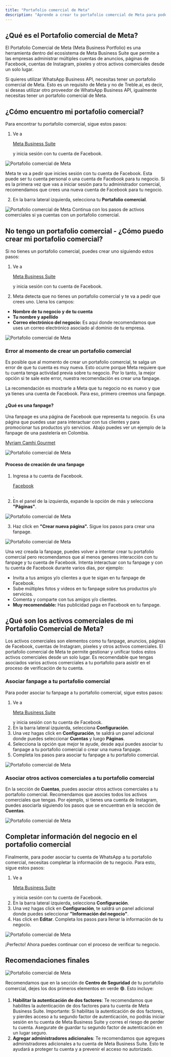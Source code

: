 ```yaml
---
title: "Portafolio comercial de Meta"
description: "Aprende a crear tu portafolio comercial de Meta para poder conectar tu número de WhatsApp a Treble.ai."
---
```


## ¿Qué es el Portafolio comercial de Meta?

El Portafolio Comercial de Meta (Meta Business Portfolio) es una herramienta dentro del ecosistema de Meta Business Suite que permite a las empresas administrar múltiples cuentas de anuncios, páginas de Facebook, cuentas de Instagram, píxeles y otros activos comerciales desde un solo lugar.

Si quieres utilizar WhatsApp Business API, necesitas tener un portafolio comercial de Meta. Esto es un requisito de Meta y no de Treble.ai, es decir, si deseas utilizar otro proveedor de WhatsApp Business API, igualmente necesitas tener un portafolio comercial de Meta.

## ¿Cómo encuentro mi portafolio comercial?

Para encontrar tu portafolio comercial, sigue estos pasos:

1. Ve a <a class="article-link" href="https://business.facebook.com/business/login_page"><p>Meta Business Suite</p><Icon icon="arrow-up-right-from-square" iconType="solid" /></a> y inicia sesión con tu cuenta de Facebook.

<img src="/images/business-manager-login.png" alt="Portafolio comercial de Meta" />

<Tip>Meta te va a pedir que inicies sesión con tu cuenta de Facebook. Esta puede ser tu cuenta personal o una cuenta de Facebook para tu negocio. Si es la primera vez que vas a iniciar sesión para tu administrador comercial, recomendamos que crees una nueva cuenta de Facebook para tu negocio.</Tip>

2. En la barra lateral izquierda, selecciona tu **Portafolio comercial**.

<img src="/images/business-manager.png" alt="Portafolio comercial de Meta" />

<Card title="Si ya tienes un portafolio comercial, has click aqui" horizontal icon="diagram-next" href="#que-son-los-activos-comerciales-de-mi-portafolio-comercial-de-meta">
  Continua con los pasos de activos comerciales si ya cuentas con un portafolio comercial.
</Card>

## No tengo un portafolio comercial - ¿Cómo puedo crear mi portafolio comercial?

Si no tienes un portafolio comercial, puedes crear uno siguiendo estos pasos:

1. Ve a <a class="article-link" href="https://business.facebook.com/business/login_page"><p>Meta Business Suite</p><Icon icon="arrow-up-right-from-square" iconType="solid" /></a> y inicia sesión con tu cuenta de Facebook.

2. Meta detecta que no tienes un portafolio comercial y te va a pedir que crees uno. Llena los campos: 

- **Nombre de tu negocio y de tu cuenta** 
- **Tu nombre y apellido**
- **Correo electrónico del negocio:** Es aqui donde recomendamos que uses un correo electrónico asociado al dominio de tu empresa.

<img src="/images/create-business-manager.png" alt="Portafolio comercial de Meta" />

### Error al momento de crear un portafolio comercial 

Es posible que al momento de crear un portafolio comercial, te salga un error de que tu cuenta es muy nueva. Esto ocurre porque Meta requiere que tu cuenta tenga actividad previa sobre tu negocio. Por lo tanto, la mejor opción si te sale este error, nuestra recomendación es crear una fanpage.

La recomendación es mostrarle a Meta que tu negocio no es nuevo y que ya tienes una cuenta de Facebook. Para eso, primero creemos una fanpage.

#### ¿Qué es una fanpage?

Una fanpage es una página de Facebook que representa tu negocio. Es una página que puedes usar para interactuar con tus clientes y para promocionar tus productos y/o servicios. Abajo puedes ver un ejemplo de la fanpage de una pastelería en Colombia. <a class="article-link" href="https://web.facebook.com/myriamcamhicocinaypasteleria"><p>Myriam Camhi Gourmet</p><Icon icon="arrow-up-right-from-square" iconType="solid" /></a>

<img src="/images/ejemplo-fanpage.png" alt="Portafolio comercial de Meta" />

#### Proceso de creación de una fanpage

1. Ingresa a tu cuenta de Facebook. <a class="article-link" href="https://www.facebook.com/"><p>Facebook</p><Icon icon="arrow-up-right-from-square" iconType="solid" /></a>.
2. En el panel de la izquierda, expande la opción de más y selecciona **"Páginas"**.

<img src="/images/create-fanpage.gif" alt="Portafolio comercial de Meta" />

3. Haz click en **"Crear nueva página".** Sigue los pasos para crear una fanpage.

<img src="/images/fanpage.png" alt="Portafolio comercial de Meta" />

Una vez creada la fanpage, puedes volver a intentar crear tu portafolio comercial pero recomendamos que al menos generes interacción con tu fanpage y tu cuenta de Facebook. Intenta interactuar con tu fanpage y con tu cuenta de Facebook durante varios días, por ejemplo:

- Invita a tus amigos y/o clientes a que te sigan en tu fanpage de Facebook.
- Sube múltiples fotos y videos en tu fanpage sobre tus productos y/o servicios.
- Comenta y comparte con tus amigos y/o clientes.
- **Muy recomendable:** Has publicidad paga en Facebook en tu fanpage.

## ¿Qué son los activos comerciales de mi Portafolio Comercial de Meta?

Los activos comerciales son elementos como tu fanpage, anuncios, páginas de Facebook, cuentas de Instagram, píxeles y otros activos comerciales. El portafolio comercial de Meta te permite gestionar y unificar todos estos activos comerciales desde un solo lugar. Es recomendable que tengas asociados varios activos comerciales a tu portafolio para asistir en el proceso de verificación de tu cuenta.

### Asociar fanpage a tu portafolio comercial

Para poder asociar tu fanpage a tu portafolio comercial, sigue estos pasos:

1. Ve a <a class="article-link" href="https://business.facebook.com/"><p>Meta Business Suite</p><Icon icon="arrow-up-right-from-square" iconType="solid" /></a> y inicia sesión con tu cuenta de Facebook.
2. En la barra lateral izquierda, selecciona **Configuración**.
3. Una vez hagas click en **Configuración**, te saldrá un panel adicional donde puedes seleccionar **Cuentas** y luego **Páginas**.
4. Selecciona la opción que mejor te ayude, desde aqui puedes asociar tu fanpage a tu portafolio comercial o crear una nueva fanpage.
5. Completa los pasos para asociar tu fanpage a tu portafolio comercial.

<img src="/images/associate-fanpage.gif" alt="Portafolio comercial de Meta" />

### Asociar otros activos comerciales a tu portafolio comercial

En la sección de **Cuentas**, puedes asociar otros activos comerciales a tu portafolio comercial. Recomendamos que asocies todos los activos comerciales que tengas. Por ejemplo, si tienes una cuenta de Instagram, puedes asociarla siguiendo los pasos que se encuentran en la sección de **Cuentas**.

<img src="/images/add-insta.png" alt="Portafolio comercial de Meta" />

## Completar información del negocio en el portafolio comercial

Finalmente, para poder asociar tu cuenta de WhatsApp a tu portafolio comercial, necesitas completar la información de tu negocio. Para esto, sigue estos pasos:

1. Ve a <a class="article-link" href="https://business.facebook.com/"><p>Meta Business Suite</p><Icon icon="arrow-up-right-from-square" iconType="solid" /></a> y inicia sesión con tu cuenta de Facebook.
2. En la barra lateral izquierda, selecciona **Configuración**.
3. Una vez hagas click en **Configuración**, te saldrá un panel adicional donde puedes seleccionar **"Información del negocio"**.
4. Has click en **Editar**. Completa los pasos para llenar la información de tu negocio.

<img src="/images/add-info.gif" alt="Portafolio comercial de Meta" />

<Check>¡Perfecto! Ahora puedes continuar con el proceso de verificar tu negocio.</Check>

## Recomendaciones finales

<img src="/images/security-center.png" alt="Portafolio comercial de Meta" />

Recomendamos que en la sección de **Centro de Seguridad** de tu portafolio comercial, dejes los dos primeros elementos en verde 🟢. Esto incluye: 

1. **Habilitar la autenticación de dos factores**: Te recomendamos que habilites la autenticación de dos factores para tu cuenta de Meta Business Suite. Importante: Si habilitas la autenticación de dos factores, y pierdes acceso a tu segundo factor de autenticación, no podrás iniciar sesión en tu cuenta de Meta Business Suite y corres el riesgo de perder tu cuenta. Asegurate de guardar tu segundo factor de autenticación en un lugar seguro.
2. **Agregar administradores adicionales**: Te recomendamos que agregues administradores adicionales a tu cuenta de Meta Business Suite. Esto te ayudará a proteger tu cuenta y a prevenir el acceso no autorizado.